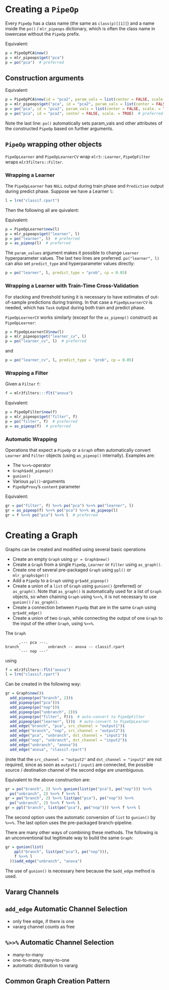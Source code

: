# Creating a `PipeOp`

Every `PipeOp` has a class name (the same as `class(p)[[1]]`) and a name inside the `po()` / `mlr_pipeops` dictionary, which is often the class name in lowercase without the `PipeOp` prefix.

Equivalent:
```r
p = PipeOpPCA$new()
p = mlr_pipeops$get("pca")
p = po("pca")  # preferred
```

## Construction arguments

Equivalent:
```r
p = PipeOpPCA$new(id = "pca2", param_vals = list(center = FALSE, scale. = TRUE))
p = mlr_pipeops$get("pca", id = "pca2", param_vals = list(center = FALSE, scale. = TRUE))
p = po("pca", id = "pca2", param_vals = list(center = FALSE, scale. = TRUE))
p = po("pca", id = "pca2", center = FALSE, scale. = TRUE)  # preferred
```
Note the last line: `po()` automatically sets param_vals and other attributes of the constructed `PipeOp` based on further arguments.

## `PipeOp` wrapping other objects

`PipeOpLearner` and `PipeOpLearnerCV` wrap `mlr3::Learner`, `PipeOpFilter` wraps `mlr3filters::Filter`.

### Wrapping a Learner

The `PipeOpLearner` has `NULL` output during train phase and `Prediction` output during predict phase. Suppose we have a Learner `l`:

```r
l = lrn("classif.rpart")
```

Then the following all are quivalent:

Equivalent:
```r
p = PipeOpLearner$new(l)
p = mlr_pipeops$get("learner", l)
p = po("learner", l)  # preferred
p = as_pipeop(l)  # preferred
```

The `param_values` argument makes it possible to change `Learner` hyperparameter values. The last two lines are preferred. `po("learner", l)` can also set `predict_type` and hyperparameter values directly:
```r
p = po("learner", l, predict_type = "prob", cp = 0.05)
```

### Wrapping a Learner with Train-Time Cross-Validation

For stacking and threshold tuning it is necessary to have estimates of out-of-sample predictions during training. In that case a `PipeOpLearnerCV` is needed, which has `Task` output during both train and predict phase.

`PipeOpLearnerCV` works similarly (except for the `as_pipeop()` construct) as `PipeOpLearner`:
```r
p = PipeOpLearnerCV$new(l)
p = mlr_pipeops$get("learner_cv", l)
p = po("learner_cv", l)  # preferred
```
and
```r
p = po("learner_cv", l, predict_type = "prob", cp = 0.05)
```

### Wrapping a Filter

Given a `Filter` `f`:
```r
f = mlr3filters:::flt("anova")
```

Equivalent:
```r
p = PipeOpFilter$new(f)
p = mlr_pipeops$get("filter", f)
p = po("filter", f)  # preferred
p = as_pipeop(f)  # preferred
```

### Automatic Wrapping

Operations that expect a `PipeOp` or a `Graph` often automatically convert `Learner` and `Filter` objects (using `as_pipeop()` internally). Examples are:

- The `%>>%`-operator
- `Graph$add_pipeop()`
- `gunion()`
- Various `ppl()`-arguments
- `PipeOpProxy`'s `content` parameter

Equivalent:
```r
gr = po("filter", f) %>>% po("pca") %>>% po("learner", l)
gr = as_pipeop(f) %>>% po("pca") %>>% as_pipeop(l)
gr = f %>>% po("pca") %>>% l  # preferred
```

# Creating a Graph

Graphs can be created and modified using several basic operations

- Create an empty `Graph` using `gr = Graph$new()`
- Create a `Graph` from a single `PipeOp`, `Learner` or `Filter` using `as_graph()`.
- Create one of several pre-packaged `Graph` using `ppl()` or `mlr_graphs$get()`
- Add a `PipeOp` to a `Graph` using `gr$add_pipeop()`
- Create a union of a `list` of `Graph` using `gunion()` (preferred) or `as_graph()`. Note that `as_graph()` is automatically used for a list of `Graph` objects, so when chaining `Graph` using `%>>%`, it is not necessary to use `gunion()` / `as_graph()`.
- Create a connection between `PipeOp` that are in the same `Graph` using `gr$add_edge()`
- Create a union of two `Graph`, while connecting the output of one `Graph` to the input of the other `Graph`, using `%>>%`.

The `Graph`
```
      ,--- pca ---.
branch             unbranch -- anova -- classif.rpart
      `--- nop ---'
```
using
```r
f = mlr3filters::flt("anova")
l = lrn("classif.rpart")
```

Can be created in the following way:
```r
gr = Graph$new()$
  add_pipeop(po("branch", 2))$
  add_pipeop(po("pca"))$
  add_pipeop(po("nop"))$
  add_pipeop(po("unbranch", 2))$
  add_pipeop(po("filter", f))$  # auto-convert to PipeOpFilter
  add_pipeop(po("learner", l))$  # auto-convert to PipeOpLearner
  add_edge("branch", "pca", src_channel = "output1")$
  add_edge("branch", "nop", src_channel = "output2")$
  add_edge("pca", "unbranch", dst_channel = "input1")$
  add_edge("nop", "unbranch", dst_channel = "input2")$
  add_edge("unbranch", "anova")$
  add_edge("anova", "classif.rpart")
```
(note that the `src_channel = "output2"` and `dst_channel = "input2"` are not required, since as soon as `output1` / `input1` are connected, the possible source / destination channel of the second edge are unambiguous.

Equivalent  to the above construction are:
```r
gr = po("branch", 2) %>>% gunion(list(po("pca"), po("nop"))) %>>%
  po("unbranch", 2) %>>% f %>>% l
gr = po("branch", 2) %>>% list(po("pca"), po("nop")) %>>%
  po("unbranch", 2) %>>% f %>>% l
gr = ppl("branch", list(po("pca"), po("nop"))) %>>% f %>>% l
```
The second option uses the automatic conversion of `list` to `gunion()` by `%>>%`. The last option uses the pre-packaged branch-pipeline.

There are many other ways of combining these methods. The following is an unconventional but legitimate way to build the same `Graph`:
```r
gr = gunion(list(
    ppl("branch", list(po("pca"), po("nop"))),
    f %>>% l
  ))$add_edge("unbranch", "anova")
```
The use of `gunion()` is necessary here because the `$add_edge` method is used. 

## Vararg Channels

## `add_edge` Automatic Channel Selection

- only free edge, if there is one
- vararg channel counts as free

## `%>>%` Automatic Channel Selection

- many-to-many
- one-to-many, many-to-one
- automatic distribution to vararg

## Common Graph Creation Pattern
